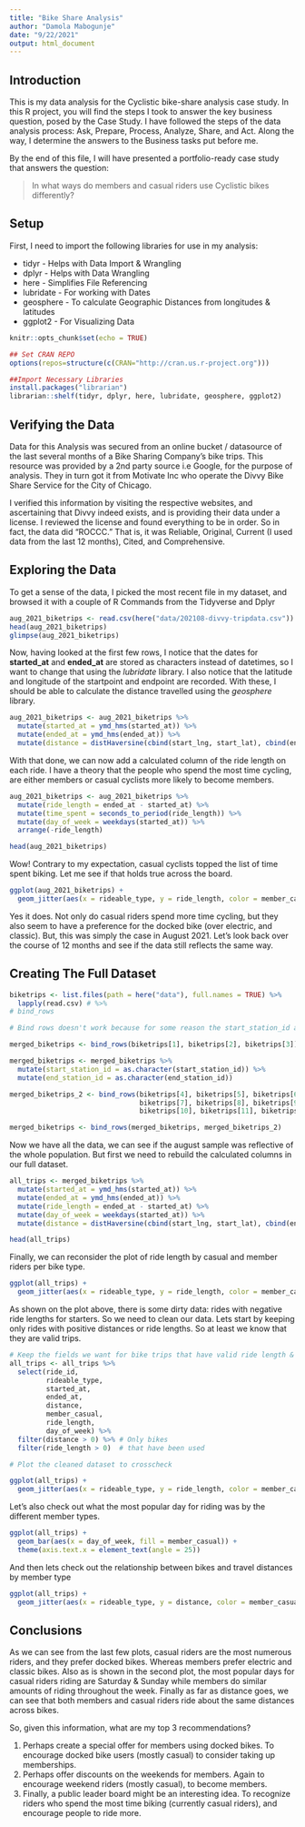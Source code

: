 ```yaml
---
title: "Bike Share Analysis"
author: "Damola Mabogunje"
date: "9/22/2021"
output: html_document
---
```


## Introduction

This is my data analysis for the Cyclistic bike-share analysis case study. In this R project, you will find the steps I took to answer the key business question, posed by the Case Study. I have followed the steps of the data analysis process: Ask, Prepare, Process, Analyze, Share, and Act. Along the way, I determine the answers to the Business tasks put before me.
 
By the end of this file, I will have presented a portfolio-ready case study that answers the question:

> In what ways do members and casual riders use Cyclistic bikes differently?

## Setup

First, I need to import the following libraries for use in my analysis:

* tidyr - Helps with Data Import & Wrangling
* dplyr - Helps with Data Wrangling
* here - Simplifies File Referencing
* lubridate - For working with Dates
* geosphere - To calculate Geographic Distances from longitudes & latitudes
* ggplot2 - For Visualizing Data

```r
knitr::opts_chunk$set(echo = TRUE)

## Set CRAN REPO
options(repos=structure(c(CRAN="http://cran.us.r-project.org")))

##Import Necessary Libraries
install.packages("librarian")
librarian::shelf(tidyr, dplyr, here, lubridate, geosphere, ggplot2)

```

## Verifying the Data

Data for this Analysis was secured from an online bucket / datasource of the last several months of a Bike Sharing Company's bike trips. This resource was provided by a 2nd party source i.e Google, for the purpose of analysis. They in turn got it from Motivate Inc who operate the Divvy Bike Share Service for the City of Chicago.

I verified this information by visiting the respective websites, and ascertaining that Divvy indeed exists, and is providing their data under a license. I reviewed the license and found everything to be in order. So in fact, the data did "ROCCC." That is, it was Reliable, Original, Current (I used data from the last 12 months), Cited, and Comprehensive.

## Exploring the Data

To get a sense of the data, I picked the most recent file in my dataset, and browsed it with a couple of R Commands from the Tidyverse and Dplyr

```r

aug_2021_biketrips <- read.csv(here("data/202108-divvy-tripdata.csv"))
head(aug_2021_biketrips)
glimpse(aug_2021_biketrips)

```

Now, having looked at the first few rows, I notice that the dates for **started_at** and **ended_at** are stored as characters instead of datetimes, so I want to change that using the *lubridate* library. I also notice that the latitude and longitude of the startpoint and endpoint are recorded. With these, I should be able to calculate the distance travelled using the *geosphere* library. 

```r

aug_2021_biketrips <- aug_2021_biketrips %>% 
  mutate(started_at = ymd_hms(started_at)) %>% 
  mutate(ended_at = ymd_hms(ended_at)) %>% 
  mutate(distance = distHaversine(cbind(start_lng, start_lat), cbind(end_lng, end_lat)))

```

With that done, we can now add a calculated column of the ride length on each ride. I have a theory that the people who spend the most time cycling, are either members or casual cyclists more likely to become members.

```r

aug_2021_biketrips <- aug_2021_biketrips %>% 
  mutate(ride_length = ended_at - started_at) %>% 
  mutate(time_spent = seconds_to_period(ride_length)) %>% 
  mutate(day_of_week = weekdays(started_at)) %>% 
  arrange(-ride_length)

head(aug_2021_biketrips) 

```
Wow! Contrary to my expectation, casual cyclists topped the list of time spent biking. Let me see if that holds true across the board.

```r

ggplot(aug_2021_biketrips) +
  geom_jitter(aes(x = rideable_type, y = ride_length, color = member_casual))

```

Yes it does. Not only do casual riders spend more time cycling, but they also seem to have a preference for the docked bike (over electric, and classic). But, this was simply the case in August 2021. Let's look back over the course of 12 months and see if the data still reflects the same way.

## Creating The Full Dataset

```r

biketrips <- list.files(path = here("data"), full.names = TRUE) %>% 
  lapply(read.csv) # %>% 
# bind_rows 

# Bind rows doesn't work because for some reason the start_station_id and end_station_id column doesn't maintain the same data type across files. So we're just going to have to fix it up..

merged_biketrips <- bind_rows(biketrips[1], biketrips[2], biketrips[3])

merged_biketrips <- merged_biketrips %>% 
  mutate(start_station_id = as.character(start_station_id)) %>% 
  mutate(end_station_id = as.character(end_station_id))

merged_biketrips_2 <- bind_rows(biketrips[4], biketrips[5], biketrips[6],
                                biketrips[7], biketrips[8], biketrips[9],
                                biketrips[10], biketrips[11], biketrips[12])

merged_biketrips <- bind_rows(merged_biketrips, merged_biketrips_2)

```

Now we have all the data, we can see if the august sample was reflective of the whole population. But first we need to rebuild the calculated columns in our full dataset.

```r

all_trips <- merged_biketrips %>% 
  mutate(started_at = ymd_hms(started_at)) %>% 
  mutate(ended_at = ymd_hms(ended_at)) %>%
  mutate(ride_length = ended_at - started_at) %>% 
  mutate(day_of_week = weekdays(started_at)) %>% 
  mutate(distance = distHaversine(cbind(start_lng, start_lat), cbind(end_lng, end_lat)))

head(all_trips)
```

Finally, we can reconsider the plot of ride length by casual and member riders per bike type.

```r

ggplot(all_trips) +
  geom_jitter(aes(x = rideable_type, y = ride_length, color = member_casual))

```

As shown on the plot above, there is some dirty data: rides with negative ride lengths for starters. So we need to clean our data. Lets start by keeping only rides with positive distances or ride lengths. So at least we know that they are valid trips.

```r

# Keep the fields we want for bike trips that have valid ride length & distance
all_trips <- all_trips %>% 
  select(ride_id,
         rideable_type,
         started_at,
         ended_at,
         distance,
         member_casual,
         ride_length,
         day_of_week) %>% 
  filter(distance > 0) %>% # Only bikes 
  filter(ride_length > 0)  # that have been used

# Plot the cleaned dataset to crosscheck

ggplot(all_trips) +
  geom_jitter(aes(x = rideable_type, y = ride_length, color = member_casual))

```

Let's also check out what the most popular day for riding was by the different member types.

```r

ggplot(all_trips) +
  geom_bar(aes(x = day_of_week, fill = member_casual)) +
  theme(axis.text.x = element_text(angle = 25))

```

And then lets check out the relationship between bikes and travel distances by member type

```r

ggplot(all_trips) +
  geom_jitter(aes(x = rideable_type, y = distance, color = member_casual))

```

## Conclusions

As we can see from the last few plots, casual riders are the most numerous riders, and they prefer docked bikes. Whereas members prefer electric and classic bikes. Also as is shown in the second plot, the most popular days for casual riders riding are Saturday & Sunday while members do similar amounts of riding throughout the week. Finally as far as distance goes, we can see that both members and casual riders ride about the same distances across bikes.

So, given this information, what are my top 3 recommendations?

1. Perhaps create a special offer for members using docked bikes. To encourage docked bike users (mostly casual) to consider taking up memberships.
2. Perhaps offer discounts on the weekends for members. Again to encourage weekend riders (mostly casual), to become members.
3. Finally, a public leader board might be an interesting idea. To recognize riders who spend the most time biking (currently casual riders), and encourage people to ride more.

